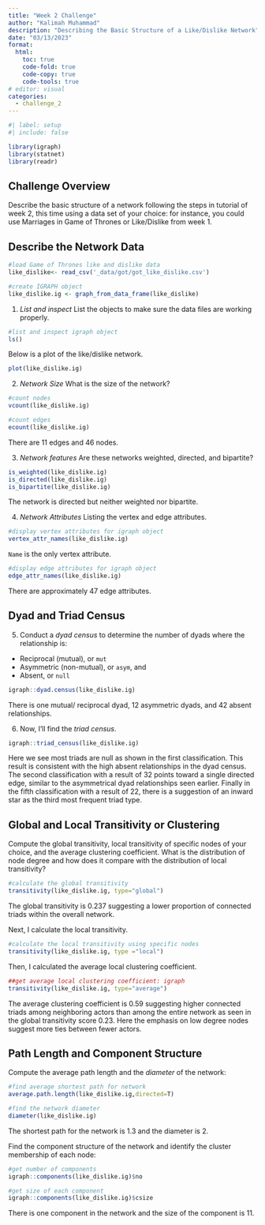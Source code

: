 ---
title: "Week 2 Challenge"
author: "Kalimah Muhammad"
description: "Describing the Basic Structure of a Like/Dislike Network"
date: "03/13/2023"
format:
  html:
    toc: true
    code-fold: true
    code-copy: true
    code-tools: true
# editor: visual
categories: 
  - challenge_2
---

```{r}
#| label: setup
#| include: false
```

```{r, include= FALSE}
library(igraph)
library(statnet)
library(readr)
```

## Challenge Overview

Describe the basic structure of a network following the steps in tutorial of week 2, this time using a data set of your choice: for instance, you could use Marriages in Game of Thrones or Like/Dislike from week 1. 

## Describe the Network Data

```{r, results='hide'}
#load Game of Thrones like and dislike data
like_dislike<- read_csv('_data/got/got_like_dislike.csv')
```

```{r, warning=FALSE}
#create IGRAPH object
like_dislike.ig <- graph_from_data_frame(like_dislike)
```

1. *List and inspect* List the objects to make sure the data files are working properly.

```{r}
#list and inspect igraph object
ls()
```

Below is a plot of the like/dislike network. 

```{r}
plot(like_dislike.ig)
```

2. *Network Size* What is the size of the network? 

```{r}
#count nodes
vcount(like_dislike.ig)

#count edges
ecount(like_dislike.ig)
```

There are 11 edges and 46 nodes.

3. *Network features* Are these networks weighted, directed, and bipartite?

```{r}
is_weighted(like_dislike.ig)
is_directed(like_dislike.ig)
is_bipartite(like_dislike.ig)
```

The network is directed but neither weighted nor bipartite. 

4. *Network Attributes* Listing the vertex and edge attributes.

```{r}
#display vertex attributes for igraph object
vertex_attr_names(like_dislike.ig)
```
`Name` is the only vertex attribute.

```{r}
#display edge attributes for igraph object
edge_attr_names(like_dislike.ig)
```

There are approximately 47 edge attributes.

## Dyad and Triad Census

5. Conduct a *dyad census* to determine the number of dyads where the relationship is:

- Reciprocal (mutual), or `mut`
- Asymmetric (non-mutual), or `asym`, and
- Absent, or `null`

```{r}
igraph::dyad.census(like_dislike.ig)
```

There is one mutual/ reciprocal dyad, 12 asymmetric dyads, and 42 absent relationships. 

6. Now, I'll find the *triad census*.

```{r}
igraph::triad_census(like_dislike.ig)
```
Here we see most triads are null as shown in the first classification. This result is consistent with the high absent relationships in the dyad census. The second classification with a result of 32 points toward a single directed edge, similar to the asymmetrical dyad relationships seen earlier. Finally in the fifth classification with a result of 22, there is a suggestion of an inward star as the third most frequent triad type.   


## Global and Local Transitivity or Clustering

Compute the global transitivity, local transitivity of specific nodes of your choice, and the average clustering coefficient. What is the distribution of node degree and how does it compare with the distribution of local transitivity?

```{r, global transitivity}
#calculate the global transitivity
transitivity(like_dislike.ig, type="global")
```

The global transitivity is 0.237 suggesting a lower proportion of connected triads within the overall network.

Next, I calculate the local transitivity.

```{r, local transitivity}
#calculate the local transitivity using specific nodes
transitivity(like_dislike.ig, type ="local")

```
Then, I calculated the average local clustering coefficient.

```{r}
##get average local clustering coefficient: igraph
transitivity(like_dislike.ig, type="average")
```

The average clustering coefficient is 0.59 suggesting higher connected triads among neighboring actors than among the entire network as seen in the global transitivity score 0.23. Here the emphasis on low degree nodes suggest more ties between fewer actors. 


## Path Length and Component Structure 

Compute the average path length and the _diameter_ of the network:

```{r, shortest path}
#find average shortest path for network
average.path.length(like_dislike.ig,directed=T)

#find the network diameter
diameter(like_dislike.ig)
```

The shortest path for the network is 1.3 and the diameter is 2.

Find the component structure of the network and identify the cluster membership of each node:

```{r, network components}
#get number of components
igraph::components(like_dislike.ig)$no 

#get size of each component
igraph::components(like_dislike.ig)$csize
```

There is one component in the network and the size of the component is 11. 









